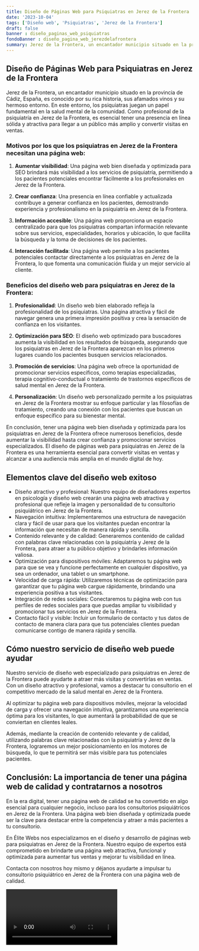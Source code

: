 ```yaml
---
title: Diseño de Páginas Web para Psiquiatras en Jerez de la Frontera
date: '2023-10-04'
tags: ['Diseño web', 'Psiquiatras', 'Jerez de la Frontera']
draft: false
banner : diseño_paginas_web_psiquiatras
fondoBanner : diseño_pagina_web_jerezdelafrontera
summary: Jerez de la Frontera, un encantador municipio situado en la provincia de Cádiz, España, es conocido por su rica historia, sus afamados vinos y su hermoso entorno. En este entorno, los psiquiatras juegan un papel fundamental en la salud mental de la comunidad. Como profesional de la psiquiatría en Jerez de la Frontera, es esencial tener una presencia en línea sólida y atractiva para llegar a un público más amplio y convertir visitas en ventas.
---
```


## Diseño de Páginas Web para Psiquiatras en Jerez de la Frontera

Jerez de la Frontera, un encantador municipio situado en la provincia de Cádiz, España, es conocido por su rica historia, sus afamados vinos y su hermoso entorno. En este entorno, los psiquiatras juegan un papel fundamental en la salud mental de la comunidad. Como profesional de la psiquiatría en Jerez de la Frontera, es esencial tener una presencia en línea sólida y atractiva para llegar a un público más amplio y convertir visitas en ventas.

### Motivos por los que los psiquiatras en Jerez de la Frontera necesitan una página web:

1. **Aumentar visibilidad**: Una página web bien diseñada y optimizada para SEO brindará más visibilidad a los servicios de psiquiatría, permitiendo a los pacientes potenciales encontrar fácilmente a los profesionales en Jerez de la Frontera.

2. **Crear confianza**: Una presencia en línea confiable y actualizada contribuye a generar confianza en los pacientes, demostrando experiencia y profesionalismo en la psiquiatría en Jerez de la Frontera.

3. **Información accesible**: Una página web proporciona un espacio centralizado para que los psiquiatras compartan información relevante sobre sus servicios, especialidades, horarios y ubicación, lo que facilita la búsqueda y la toma de decisiones de los pacientes.

4. **Interacción facilitada**: Una página web permite a los pacientes potenciales contactar directamente a los psiquiatras en Jerez de la Frontera, lo que fomenta una comunicación fluida y un mejor servicio al cliente.

### Beneficios del diseño web para psiquiatras en Jerez de la Frontera:

1. **Profesionalidad**: Un diseño web bien elaborado refleja la profesionalidad de los psiquiatras. Una página atractiva y fácil de navegar genera una primera impresión positiva y crea la sensación de confianza en los visitantes.

2. **Optimización para SEO**: El diseño web optimizado para buscadores aumenta la visibilidad en los resultados de búsqueda, asegurando que los psiquiatras en Jerez de la Frontera aparezcan en los primeros lugares cuando los pacientes busquen servicios relacionados.

3. **Promoción de servicios**: Una página web ofrece la oportunidad de promocionar servicios específicos, como terapias especializadas, terapia cognitivo-conductual o tratamiento de trastornos específicos de salud mental en Jerez de la Frontera.

4. **Personalización**: Un diseño web personalizado permite a los psiquiatras en Jerez de la Frontera mostrar su enfoque particular y las filosofías de tratamiento, creando una conexión con los pacientes que buscan un enfoque específico para su bienestar mental.

En conclusión, tener una página web bien diseñada y optimizada para los psiquiatras en Jerez de la Frontera ofrece numerosos beneficios, desde aumentar la visibilidad hasta crear confianza y promocionar servicios especializados. El diseño de páginas web para psiquiatras en Jerez de la Frontera es una herramienta esencial para convertir visitas en ventas y alcanzar a una audiencia más amplia en el mundo digital de hoy.

<GifSeo />

<Cta />

## Elementos clave del diseño web exitoso

- Diseño atractivo y profesional: Nuestro equipo de diseñadores expertos en psicología y diseño web crearán una página web atractiva y profesional que refleje la imagen y personalidad de tu consultorio psiquiátrico en Jerez de la Frontera.
- Navegación intuitiva: Implementaremos una estructura de navegación clara y fácil de usar para que los visitantes puedan encontrar la información que necesitan de manera rápida y sencilla.
- Contenido relevante y de calidad: Generaremos contenido de calidad con palabras clave relacionadas con la psiquiatría y Jerez de la Frontera, para atraer a tu público objetivo y brindarles información valiosa.
- Optimización para dispositivos móviles: Adaptaremos tu página web para que se vea y funcione perfectamente en cualquier dispositivo, ya sea un ordenador, una tablet o un smartphone.
- Velocidad de carga rápida: Utilizaremos técnicas de optimización para garantizar que tu página web cargue rápidamente, brindando una experiencia positiva a tus visitantes.
- Integración de redes sociales: Conectaremos tu página web con tus perfiles de redes sociales para que puedas ampliar tu visibilidad y promocionar tus servicios en Jerez de la Frontera.
- Contacto fácil y visible: Incluir un formulario de contacto y tus datos de contacto de manera clara para que tus potenciales clientes puedan comunicarse contigo de manera rápida y sencilla.

## Cómo nuestro servicio de diseño web puede ayudar

Nuestro servicio de diseño web especializado para psiquiatras en Jerez de la Frontera puede ayudarte a atraer más visitas y convertirlas en ventas. Con un diseño atractivo y profesional, vamos a destacar tu consultorio en el competitivo mercado de la salud mental en Jerez de la Frontera.

Al optimizar tu página web para dispositivos móviles, mejorar la velocidad de carga y ofrecer una navegación intuitiva, garantizamos una experiencia óptima para los visitantes, lo que aumentará la probabilidad de que se conviertan en clientes leales.

Además, mediante la creación de contenido relevante y de calidad, utilizando palabras clave relacionadas con la psiquiatría y Jerez de la Frontera, lograremos un mejor posicionamiento en los motores de búsqueda, lo que te permitirá ser más visible para tus potenciales pacientes.

## Conclusión: La importancia de tener una página web de calidad y contratarnos a nosotros

En la era digital, tener una página web de calidad se ha convertido en algo esencial para cualquier negocio, incluso para los consultorios psiquiátricos en Jerez de la Frontera. Una página web bien diseñada y optimizada puede ser la clave para destacar entre la competencia y atraer a más pacientes a tu consultorio.

En Élite Webs nos especializamos en el diseño y desarrollo de páginas web para psiquiatras en Jerez de la Frontera. Nuestro equipo de expertos está comprometido en brindarte una página web atractiva, funcional y optimizada para aumentar tus ventas y mejorar tu visibilidad en línea.

Contacta con nosotros hoy mismo y déjanos ayudarte a impulsar tu consultorio psiquiátrico en Jerez de la Frontera con una página web de calidad.

<Video />

<CtaBot job='Psiquiatras' city='Jerez de la Frontera'/>

<Gmaps query='Jerez de la Frontera+españa+maps' />